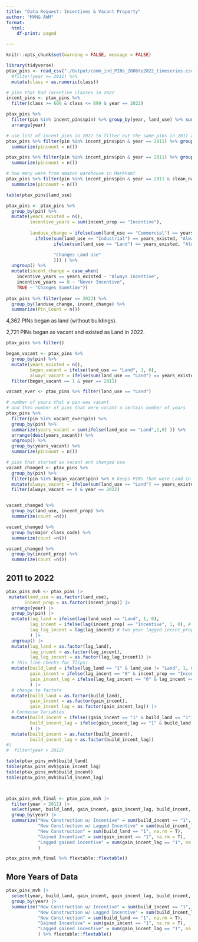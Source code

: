 ```yaml
---
title: "Data Request: Incentives & Vacant Property"
author: "MVH& AWM"
format: 
  html:
    df-print: paged

---
```

```r
knitr::opts_chunk$set(warning = FALSE, message = FALSE)

library(tidyverse)
ptax_pins <- read_csv("./Output/comm_ind_PINs_2006to2022_timeseries.csv") %>% 
  #filter(year >= 2011) %>%
  mutate(class = as.numeric(class)) 

# pins that had incentive classes in 2022
incent_pins <- ptax_pins %>% 
  filter(class >= 600 & class <= 899 & year == 2022)

ptax_pins %>% 
  filter(pin %in% incent_pins$pin) %>% group_by(year, land_use) %>% summarize(pincount = n()) %>% filter(land_use == "Land") %>%
  arrange(year)

# use list of incent pins in 2022 to filter out the same pins in 2011 and group by land use or  major class
ptax_pins %>% filter(pin %in% incent_pins$pin & year == 2011) %>% group_by(major_class_code) %>%
  summarize(pincount = n())

ptax_pins %>% filter(pin %in% incent_pins$pin & year == 2011) %>% group_by(land_use) %>%
  summarize(pincount = n())

# how many were from amazon warehouse in Markham?
ptax_pins %>% filter(pin %in% incent_pins$pin & year == 2011 & clean_name %in% c("Markham", "Harvey")) %>% group_by(land_use) %>%
  summarize(pincount = n())
```


```r
table(ptax_pins$land_use)

ptax_pins <- ptax_pins %>%
  group_by(pin) %>%
  mutate(years_existed = n(),
         incentive_years = sum(incent_prop == "Incentive"), 
         
         landuse_change = ifelse(sum(land_use == "Commercial") == years_existed, "Always Commercial",
           ifelse(sum(land_use == "Industrial") == years_existed, "Always Industrial",
                  ifelse(sum(land_use == "Land") == years_existed, "Always Land",

                  "Changes Land Use"
                  ))) ) %>%
  ungroup() %>%
  mutate(incent_change = case_when(
    incentive_years == years_existed ~ "Always Incentive",
    incentive_years == 0 ~ "Never Incentive",
    TRUE ~ "Changes Sometime"))
  
ptax_pins %>% filter(year == 2022) %>%
  group_by(landuse_change, incent_change) %>%
  summarize(Pin_Count = n())
```

4,362 PINs began as land (without buildings).

2,721 PINs began as vacant and existed as Land in 2022.

```r
ptax_pins %>% filter()

began_vacant <- ptax_pins %>% 
  group_by(pin) %>%
  mutate(years_existed = n(),
         began_vacant = ifelse(land_use == "Land", 1, 0),
         always_vacant = ifelse(sum(land_use == "Land") == years_existed, 1, 0)) %>%
  filter(began_vacant == 1 & year == 2011)

vacant_ever <- ptax_pins %>% filter(land_use == "Land")

# number of years that a pin was vacant
# and then number of pins that were vacant a certain number of years
ptax_pins %>% 
  filter(pin %in% vacant_ever$pin) %>% 
  group_by(pin) %>%
  summarize(years_vacant = sum(ifelse(land_use == "Land",1,0) )) %>% 
  arrange(desc(years_vacant)) %>%
  ungroup() %>%
  group_by(years_vacant) %>%
  summarize(pincount = n())
```


```r
# pins that started as vacant and changed use
vacant_changed <- ptax_pins %>% 
  group_by(pin) %>%
  filter(pin %in% began_vacant$pin) %>% # keeps PINs that were Land in the first year of the data
  mutate(always_vacant = ifelse(sum(land_use == "Land") == years_existed, 1, 0)) %>%
  filter(always_vacant == 0 & year == 2022)


vacant_changed %>% 
  group_by(land_use, incent_prop) %>% 
  summarize(count =n())

vacant_changed %>% 
  group_by(major_class_code) %>% 
  summarize(count =n())

vacant_changed %>% 
  group_by(incent_prop) %>% 
  summarize(count =n())

```

## 2011 to 2022
```r
ptax_pins_mvh <- ptax_pins |>
 mutate(land_use = as.factor(land_use),
       incent_prop = as.factor(incent_prop)) |>
  arrange(year) |>
  group_by(pin) |>
  mutate(lag_land = ifelse(lag(land_use) == "Land", 1, 0),
         lag_incent = ifelse(lag(incent_prop) == "Incentive", 1, 0), # lagged incent_prop
         lag_lag_incent = lag(lag_incent) # two year lagged incent_prop
         ) |>
  ungroup() |>
  mutate(lag_land = as.factor(lag_land),
         lag_incent = as.factor(lag_incent),
         lag_lag_incent = as.factor(lag_lag_incent)) |>
  # This line checks for flips!
  mutate(build_land = ifelse(lag_land == "1" & land_use != "Land", 1, 0),
         gain_incent = ifelse(lag_incent == "0" & incent_prop == "Incentive", 1, 0),
         gain_incent_lag = ifelse(lag_lag_incent == "0" & lag_incent == "1", 1, 0) ## Changed this line
         ) |>
  # change to factors
  mutate(build_land = as.factor(build_land),
         gain_incent = as.factor(gain_incent),
         gain_incent_lag = as.factor(gain_incent_lag)) |>
  # Condense Variables
  mutate(build_incent = ifelse((gain_incent == "1" & build_land == "1"), 1, 0),
         build_incent_lag = ifelse(gain_incent_lag == "1" & build_land == "1", 1, 0)
         ) |>
  mutate(build_incent = as.factor(build_incent),
         build_incent_lag = as.factor(build_incent_lag))
#|
#  filter(year > 2012)

table(ptax_pins_mvh$build_land)
table(ptax_pins_mvh$gain_incent_lag)
table(ptax_pins_mvh$build_incent)
table(ptax_pins_mvh$build_incent_lag)



ptax_pins_mvh_final <- ptax_pins_mvh |>
  filter(year > 2011) |>
  select(year, build_land, gain_incent, gain_incent_lag, build_incent, build_incent_lag) |>
  group_by(year) |>
  summarize("New Construction w/ Incentive" = sum(build_incent == "1", na.rm = T), 
            "New Construction w/ Lagged Incentive" = sum(build_incent_lag == "1", na.rm = T),
            "New Construction" = sum(build_land == "1", na.rm = T), 
            "Gained Incentive" = sum(gain_incent == "1", na.rm = T), 
            "Lagged gained incentive" = sum(gain_incent_lag == "1", na.rm = T), 
            )

ptax_pins_mvh_final %>% flextable::flextable()

```


## More Years of Data

```r
ptax_pins_mvh |>
  select(year, build_land, gain_incent, gain_incent_lag, build_incent, build_incent_lag) |>
  group_by(year) |>
  summarize("New Construction w/ Incentive" = sum(build_incent == "1", na.rm = T), 
            "New Construction w/ Lagged Incentive" = sum(build_incent_lag == "1", na.rm = T),
            "New Construction" = sum(build_land == "1", na.rm = T), 
            "Gained Incentive" = sum(gain_incent == "1", na.rm = T), 
            "Lagged gained incentive" = sum(gain_incent_lag == "1", na.rm = T), 
            ) %>% flextable::flextable()

```

